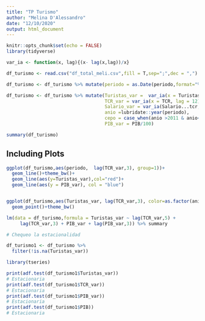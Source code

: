 ```yaml
---
title: "TP Turismo"
author: "Melina D'Alessandro"
date: "12/10/2020"
output: html_document
---
```


```r
knitr::opts_chunk$set(echo = FALSE)
library(tidyverse)
```



```r
var_ia <- function(x, lag){(x- lag(x,lag))/x}

df_turismo <- read.csv("df_total_meli.csv",fill = T,sep=";",dec = ",")

df_turismo <- df_turismo %>% mutate(periodo = as.Date(periodo,format="%d/%m/%Y"))

df_turismo <- df_turismo %>% mutate(Turistas_var =  var_ia(x = Turistas,lag = 12),
                                    TCR_var = var_ia(x = TCR, lag = 12),
                                    Salario_var = var_ia(Salario...tcr,lag = 12),
                                    anio =lubridate::year(periodo),
                                    cepo = case_when(anio >2011 & anio<2016~1, T~0),
                                    PIB_var = PIB/100)

summary(df_turismo)

```



## Including Plots


```r
ggplot(df_turismo,aes(periodo,  lag(TCR_var,3), group=1))+
  geom_line()+theme_bw()+
  geom_line(aes(y=Turistas_var),col="red")+
  geom_line(aes(y = PIB_var), col = "blue")


ggplot(df_turismo,aes(Turistas_var, lag(TCR_var,3), color=as.factor(anio) ))+
  geom_point()+theme_bw()

```

```r
lm(data = df_turismo,formula = Turistas_var ~ lag(TCR_var,5) + 
     lag(TCR_var,3) + PIB_var + lag(PIB_var,3)) %>% summary
```


```r
# Chequeo la estacionalidad

df_turismo1 <- df_turismo %>% 
  filter(!is.na(Turistas_var))

library(tseries)

print(adf.test(df_turismo1$Turistas_var))
# Estacionaria
print(adf.test(df_turismo1$TCR_var))
# Estacionaria
print(adf.test(df_turismo1$PIB_var))
# Estacionaria
print(adf.test(df_turismo1$PIB))
# Estacionaria
```